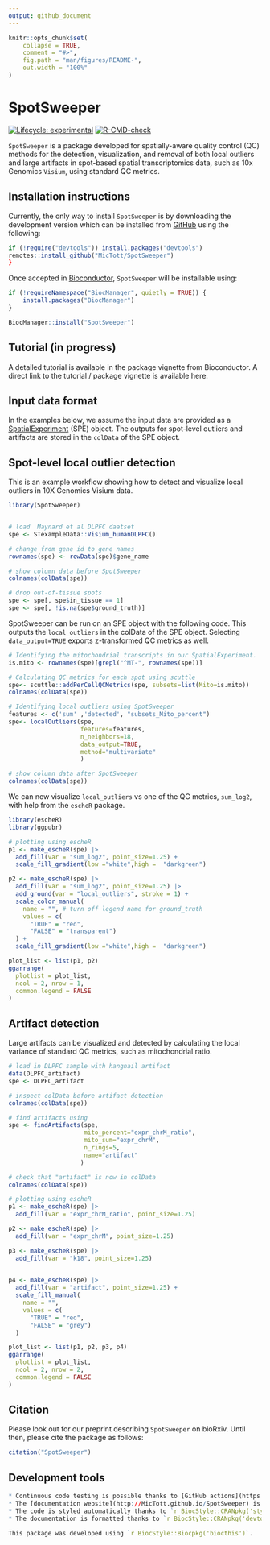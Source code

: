 ```yaml
---
output: github_document
---
```


<!-- README.md is generated from README.Rmd. Please edit that file -->

```r
knitr::opts_chunk$set(
    collapse = TRUE,
    comment = "#>",
    fig.path = "man/figures/README-",
    out.width = "100%"
)
```

# SpotSweeper

<!-- badges: start -->
[![Lifecycle: experimental](https://img.shields.io/badge/lifecycle-experimental-orange.svg)](https://lifecycle.r-lib.org/articles/stages.html#experimental)
[![R-CMD-check](https://github.com/MicTott/SpotSweeper/actions/workflows/R-CMD-check.yaml/badge.svg)](https://github.com/MicTott/SpotSweeper/actions/workflows/R-CMD-check.yaml)
<!-- badges: end -->

`SpotSweeper` is a package developed for spatially-aware quality control (QC) methods for the detection, visualization, and removal of both local outliers and large artifacts in spot-based spatial transcriptomics data, such as 10x Genomics `Visium`, using standard QC metrics. 


## Installation instructions

Currently, the only way to install `SpotSweeper` is by downloading the development version which can be installed from [GitHub](https://github.com/MicTott/SpotSweeper) using the following: 

```r
if (!require("devtools")) install.packages("devtools")
remotes::install_github("MicTott/SpotSweeper")
}
```

Once accepted in [Bioconductor](http://bioconductor.org/), `SpotSweeper` will be installable using:

```r
if (!requireNamespace("BiocManager", quietly = TRUE)) {
    install.packages("BiocManager")
}

BiocManager::install("SpotSweeper")
```

## Tutorial (in progress)

A detailed tutorial is available in the package vignette from Bioconductor. A direct link to the tutorial / package vignette is available here.

## Input data format
In the examples below, we assume the input data are provided as a [SpatialExperiment](https://github.com/drighelli/SpatialExperiment) (SPE) object. The outputs for spot-level outliers and artifacts are stored in the `colData` of the SPE object.


## Spot-level local outlier detection

This is an example workflow showing how to detect and visualize local outliers in 10X Genomics Visium data. 

```r
library(SpotSweeper)


# load  Maynard et al DLPFC daatset
spe <- STexampleData::Visium_humanDLPFC()

# change from gene id to gene names
rownames(spe) <- rowData(spe)$gene_name

# show column data before SpotSweeper
colnames(colData(spe))

# drop out-of-tissue spots
spe <- spe[, spe$in_tissue == 1]
spe <- spe[, !is.na(spe$ground_truth)]
```

SpotSweeper can be run on an SPE object with the following code. This outputs the `local_outliers` in the colData of the SPE object. Selecting `data_output=TRUE` exports z-transformed QC metrics as well.

```r

# Identifying the mitochondrial transcripts in our SpatialExperiment.
is.mito <- rownames(spe)[grepl("^MT-", rownames(spe))]

# Calculating QC metrics for each spot using scuttle
spe<- scuttle::addPerCellQCMetrics(spe, subsets=list(Mito=is.mito))
colnames(colData(spe))

# Identifying local outliers using SpotSweeper
features <- c('sum' ,'detected', "subsets_Mito_percent")
spe<- localOutliers(spe, 
                    features=features,
                    n_neighbors=18, 
                    data_output=TRUE,
                    method="multivariate"
                    )

# show column data after SpotSweeper
colnames(colData(spe))

```

We can now visualize `local_outliers` vs one of the QC metrics, `sum_log2`, with help from the `escheR` package.

```r
library(escheR)
library(ggpubr)

# plotting using escheR
p1 <- make_escheR(spe) |> 
  add_fill(var = "sum_log2", point_size=1.25) +
  scale_fill_gradient(low ="white",high =  "darkgreen")

p2 <- make_escheR(spe) |> 
  add_fill(var = "sum_log2", point_size=1.25) |>
  add_ground(var = "local_outliers", stroke = 1) +
  scale_color_manual(
    name = "", # turn off legend name for ground_truth
    values = c(
      "TRUE" = "red",
      "FALSE" = "transparent")
  ) +
  scale_fill_gradient(low ="white",high =  "darkgreen")

plot_list <- list(p1, p2)
ggarrange(
  plotlist = plot_list,
  ncol = 2, nrow = 1,
  common.legend = FALSE
)
```

## Artifact detection

Large artifacts can be visualized and detected by calculating the local variance of standard QC metrics, such as mitochondrial ratio.

```r

# load in DLPFC sample with hangnail artifact
data(DLPFC_artifact)
spe <- DLPFC_artifact

# inspect colData before artifact detection
colnames(colData(spe))

# find artifacts using 
spe <- findArtifacts(spe, 
                     mito_percent="expr_chrM_ratio",
                     mito_sum="expr_chrM",
                     n_rings=5,
                     name="artifact"
                    )

# check that "artifact" is now in colData
colnames(colData(spe))

```

```r

# plotting using escheR
p1 <- make_escheR(spe) |> 
  add_fill(var = "expr_chrM_ratio", point_size=1.25)

p2 <- make_escheR(spe) |> 
  add_fill(var = "expr_chrM", point_size=1.25)

p3 <- make_escheR(spe) |> 
  add_fill(var = "k18", point_size=1.25)
  

p4 <- make_escheR(spe) |> 
  add_fill(var = "artifact", point_size=1.25) +
  scale_fill_manual(
    name = "",
    values = c(
      "TRUE" = "red",
      "FALSE" = "grey")
  )

plot_list <- list(p1, p2, p3, p4)
ggarrange(
  plotlist = plot_list,
  ncol = 2, nrow = 2,
  common.legend = FALSE
)
```



## Citation

Please look out for our preprint describing `SpotSweeper` on bioRxiv. Until then, please cite the package as follows:

```r
citation("SpotSweeper")
```


## Development tools

```r

* Continuous code testing is possible thanks to [GitHub actions](https://www.tidyverse.org/blog/2020/04/usethis-1-6-0/)  through `r BiocStyle::Biocpkg('biocthis')`.
* The [documentation website](http://MicTott.github.io/SpotSweeper) is automatically updated thanks to `r BiocStyle::CRANpkg('pkgdown')`.
* The code is styled automatically thanks to `r BiocStyle::CRANpkg('styler')`.
* The documentation is formatted thanks to `r BiocStyle::CRANpkg('devtools')` and `r BiocStyle::CRANpkg('roxygen2')`.

This package was developed using `r BiocStyle::Biocpkg('biocthis')`.
```
